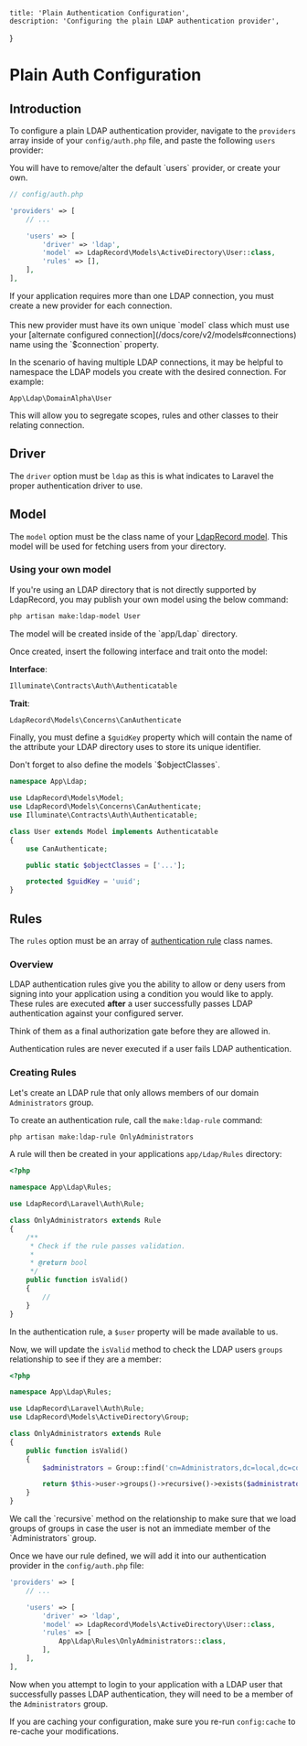     title: 'Plain Authentication Configuration',
    description: 'Configuring the plain LDAP authentication provider',
}

# Plain Auth Configuration

## Introduction

To configure a plain LDAP authentication provider, navigate to the `providers` array
inside of your `config/auth.php` file, and paste the following `users` provider:

<Note>
You will have to remove/alter the default `users` provider, or create your own.
</Note>

```php
// config/auth.php

'providers' => [
    // ...

    'users' => [
        'driver' => 'ldap',
        'model' => LdapRecord\Models\ActiveDirectory\User::class,
        'rules' => [],
    ],
],
```

<Important>
If your application requires more than one LDAP connection, you
must create a new provider for each connection.
<br/><br/>
This new provider must have its own unique `model` class which must use your
[alternate configured connection](/docs/core/v2/models#connections) name
using the `$connection` property.
</Important>

In the scenario of having multiple LDAP connections, it may be helpful to namespace the LDAP models
you create with the desired connection. For example:

```text
App\Ldap\DomainAlpha\User
```

This will allow you to segregate scopes, rules and other classes to their relating connection.

## Driver

The `driver` option must be `ldap` as this is what indicates to Laravel the proper authentication driver to use.

## Model

The `model` option must be the class name of your [LdapRecord model](/docs/core/v2/models). This model will be used
for fetching users from your directory.

### Using your own model

If you're using an LDAP directory that is not directly supported by
LdapRecord, you may publish your own model using the below command:

```bash
php artisan make:ldap-model User
```

<Note>
The model will be created inside of the `app/Ldap` directory.
</Note>

Once created, insert the following interface and trait onto the model:

**Interface**:

```php
Illuminate\Contracts\Auth\Authenticatable
```

**Trait**:

```php
LdapRecord\Models\Concerns\CanAuthenticate
```

Finally, you must define a `$guidKey` property which will contain the name of
the attribute your LDAP directory uses to store its unique identifier.

<Important>
Don't forget to also define the models `$objectClasses`.
</Important>

```php
namespace App\Ldap;

use LdapRecord\Models\Model;
use LdapRecord\Models\Concerns\CanAuthenticate;
use Illuminate\Contracts\Auth\Authenticatable;

class User extends Model implements Authenticatable
{
    use CanAuthenticate;

    public static $objectClasses = ['...'];

    protected $guidKey = 'uuid';
}
```

## Rules

The `rules` option must be an array of [authentication rule](#rules) class names.

### Overview

LDAP authentication rules give you the ability to allow or deny users from signing into your
application using a condition you would like to apply. These rules are executed **after**
a user successfully passes LDAP authentication against your configured server.

Think of them as a final authorization gate before they are allowed in.

<Note>
Authentication rules are never executed if a user fails LDAP authentication.
</Note>

### Creating Rules

Let's create an LDAP rule that only allows members of our domain `Administrators` group.

To create an authentication rule, call the `make:ldap-rule` command:

```bash
php artisan make:ldap-rule OnlyAdministrators
```

A rule will then be created in your applications `app/Ldap/Rules` directory:

```php
<?php

namespace App\Ldap\Rules;

use LdapRecord\Laravel\Auth\Rule;

class OnlyAdministrators extends Rule
{
    /**
     * Check if the rule passes validation.
     *
     * @return bool
     */
    public function isValid()
    {
        //
    }
}
```

In the authentication rule, a `$user` property will be made available to us.

Now, we will update the `isValid` method to check the LDAP users `groups` relationship to see if they are a member:

```php
<?php

namespace App\Ldap\Rules;

use LdapRecord\Laravel\Auth\Rule;
use LdapRecord\Models\ActiveDirectory\Group;

class OnlyAdministrators extends Rule
{
    public function isValid()
    {
        $administrators = Group::find('cn=Administrators,dc=local,dc=com');

        return $this->user->groups()->recursive()->exists($administrators);
    }
}
```

<Note>
We call the `recursive` method on the relationship to make sure that we load groups of
groups in case the user is not an immediate member of the `Administrators` group.
</Note>

Once we have our rule defined, we will add it into our authentication provider in the `config/auth.php` file:

```php
'providers' => [
    // ...

    'users' => [
        'driver' => 'ldap',
        'model' => LdapRecord\Models\ActiveDirectory\User::class,
        'rules' => [
            App\Ldap\Rules\OnlyAdministrators::class,
        ],
    ],
],
```

Now when you attempt to login to your application with a LDAP user that successfully passes
LDAP authentication, they will need to be a member of the `Administrators` group.

If you are caching your configuration, make sure you re-run `config:cache` to re-cache your modifications.
